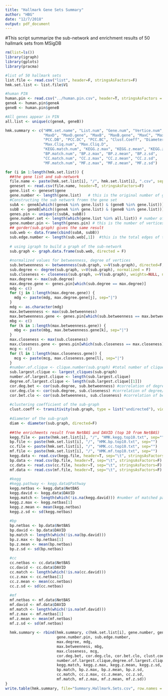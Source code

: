 ```yaml
---
title: "Hallmark Gene Sets Summary"
author: "HBG"
date: "12/7/2018"
output: pdf_document
---
```


#This script summarize the sub-network and enrichment results of 50 hallmark sets from MSigDB

```r
rm(list=ls())
library(igraph)
library(gplots)
library(pracma)

#list of 50 hallmark sets
list.file <- read.csv("list", header=F, stringsAsFactors=F)
hmk.set.list <- list.file$V1

#human PIN
human.pin <- read.csv("../human.pin.csv", header=T, stringsAsFactors = F)
geneA <- human.pin$geneA
geneB <- human.pin$geneB

#All genes appear in PIN
all.list <- unique(c(geneA, geneB))

hmk.summary <- c("HMK.set.name", "List.num", "Gene.num", "Vertice.num", "Edge.num",
                 "MaxD", "MaxD.gene", "MaxB", "MaxB.gene", "MaxC", "MaxC.gene",
                 "PCC.DB", "PCC.DC", "PCC.BC", "Clust.Coeff", "Diameter",
                 "Max.Cliq.num", "Max.Cliq.D",
                 "KEGG.match.num", "KEGG.z.max", "KEGG.z.mean", "KEGG.z.sd",
                 "BP.match.num", "BP.z.max", "BP.z.mean", "BP.z.sd",
                 "CC.match.num", "CC.z.max", "CC.z.mean", "CC.z.sd",
                 "MF.match.num", "MF.z.max", "MF.z.mean", "MF.z.sd")

for (i in 1:length(hmk.set.list)) {
  ##the gene list and sub-network
  file.name <- paste(hmk.set.list[i], "/", hmk.set.list[i], ".csv", sep="")
  geneset <- read.csv(file.name, header=T, stringsAsFactors=F)
  gene.list <- geneset$gene
  gene.number <- length(gene.list)   # this is the original number of genes the set
  #Constructing the sub network fromn the gene set
  subA <- geneA[which((geneA %in% gene.list) & (geneB %in% gene.list))]
  subB <- geneB[which((geneA %in% gene.list) & (geneB %in% gene.list))]
  genes.pin <- unique(c(subA, subB))
  gene.number.set <- length(which(gene.list %in% all.list)) # number of genes shown in the network
  gene.number.pin <- length(genes.pin) # this is the number of vertices constituting the sub-network
  ## gorder(sub.graph) gives the same result
  sub.web <- data.frame(cbind(subA, subB))
  sub.edge.number <- length(sub.web[,1])  #this is the total edges of the sub-network
  
  # using igraph to build a graph of the sub-network
  sub.graph <- graph.data.frame(sub.web, directed = F)
  
  #normalized values for betweenness, degree of vertices
  sub.betweenness <- betweenness(sub.graph, v=V(sub.graph), directed=F, weights=NULL, normalized=F)
  sub.degree <- degree(sub.graph, v=V(sub.graph), normalized = F)
  sub.closeness <- closeness(sub.graph, v=V(sub.graph), weights=NULL, normalized=F)
  max.degree <- max(sub.degree)
  max.degree.gene <- genes.pin[which(sub.degree == max.degree)]
  mdg <- c()
  for (j in 1:length(max.degree.gene)) {
    mdg <- paste(mdg, max.degree.gene[j], sep="|")
  }
  mdg <- as.character(mdg)
  max.betweenness <- max(sub.betweenness)
  max.betweenness.gene <- genes.pin[which(sub.betweenness == max.betweenness)]
  mbg <- c()
  for (k in 1:length(max.betweenness.gene)) {
    mbg <- paste(mbg, max.betweenness.gene[k], sep="|")
  }
  max.closeness <- max(sub.closeness)
  max.closeness.gene <- genes.pin[which(sub.closeness == max.closeness)]
  mcg <- c()
  for (l in 1:length(max.closeness.gene)) {
    mcg <- paste(mcg, max.closeness.gene[l], sep="|")
  }
  #number.of.clique <- clique.number(sub.graph) #total number of cliques
  sub.largest.clique <- largest_cliques(sub.graph)
  number.of.largest.clique <- length(sub.largest.clique)
  degree.of.largest.clique <- length(sub.largest.clique[[1]])
  cor.deg.bet <- cor(sub.degree, sub.betweenness) #correlation of degree/betweenness
  cor.deg.clo <- cor(sub.degree, sub.closeness) #correlation of degree/closeness
  cor.bet.clo <- cor(sub.betweenness, sub.closeness) #correlation of betweenness/closeness
  
  #clustering coefficient of the sub-graph
  clust.coeff <- transitivity(sub.graph, type = list("undirected"), vids = NULL, weights=NULL, isolates=c("NaN", "zero"))
  
  #diameter of the sub-graph
  diam <- diameter(sub.graph, directed=F)
  
  ##the enrichments result from NetBAS and DAVID (top 10 from NetBAS)
  kegg.file <- paste(hmk.set.list[i], "/", "HMK.kegg.top10.txt", sep="")
  bp.file <- paste(hmk.set.list[i], "/", "HMK.bp.top10.txt", sep="")
  cc.file <- paste(hmk.set.list[i], "/", "HMK.cc.top10.txt", sep="")
  mf.file <- paste(hmk.set.list[i], "/", "HMK.mf.top10.txt", sep="")
  kegg.data <- read.csv(kegg.file, header=T, sep="\t", stringsAsFactors=F)
  bp.data <- read.csv(bp.file, header=T, sep="\t", stringsAsFactors=F)
  cc.data <- read.csv(cc.file, header=T, sep="\t", stringsAsFactors=F)
  mf.data <- read.csv(mf.file, header=T, sep="\t", stringsAsFactors=F)
  
  #kegg
  #kegg.pathway <- kegg.data$Pathway
  kegg.netbas <- kegg.data$NetBAS
  kegg.david <- kegg.data$DAVID
  kegg.match <- length(which(!is.na(kegg.david))) #number of matched pathways in DAVID
  kegg.z.max <- kegg.netbas[1]
  kegg.z.mean <- mean(kegg.netbas)
  kegg.z.sd <- sd(kegg.netbas)
  
  #bp
  bp.netbas <- bp.data$NetBAS
  bp.david <- bp.data$DAVID
  bp.match <- length(which(!is.na(bp.david)))
  bp.z.max <- bp.netbas[1]
  bp.z.mean <- mean(bp.netbas)
  bp.z.sd <- sd(bp.netbas)
  
  #cc
  cc.netbas <- cc.data$NetBAS
  cc.david <- cc.data$DAVID
  cc.match <- length(which(!is.na(cc.david)))
  cc.z.max <- cc.netbas[1]
  cc.z.mean <- mean(cc.netbas)
  cc.z.sd <- sd(cc.netbas)
  
  #mf
  mf.netbas <- mf.data$NetBAS
  mf.david <- mf.data$DAVID
  mf.match <- length(which(!is.na(mf.david)))
  mf.z.max <- mf.netbas[1]
  mf.z.mean <- mean(mf.netbas)
  mf.z.sd <- sd(mf.netbas)
  
  hmk.summary <- rbind(hmk.summary, c(hmk.set.list[i], gene.number, gene.number.set, 
                       gene.number.pin, sub.edge.number,
                       max.degree, mdg,
                       max.betweenness, mbg,
                       max.closeness, mcg,
                       cor.deg.bet, cor.deg.clo, cor.bet.clo, clust.coeff, diam,
                       number.of.largest.clique,degree.of.largest.clique,
                       kegg.match, kegg.z.max, kegg.z.mean, kegg.z.sd,
                       bp.match, bp.z.max, bp.z.mean, bp.z.sd,
                       cc.match, cc.z.max, cc.z.mean, cc.z.sd,
                       mf.match, mf.z.max, mf.z.mean, mf.z.sd))
}
write.table(hmk.summary, file="Summary.Hallmark.Sets.csv", row.names = F, col.names = F, sep=",", quote = T)
```